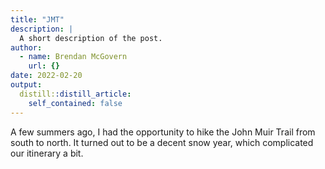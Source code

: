 ```yaml
---
title: "JMT"
description: |
  A short description of the post.
author:
  - name: Brendan McGovern
    url: {}
date: 2022-02-20
output:
  distill::distill_article:
    self_contained: false
---
```




A few summers ago, I had the opportunity to hike the John Muir Trail from south to north. It turned out to be a decent snow year, which complicated our itinerary a bit. 


